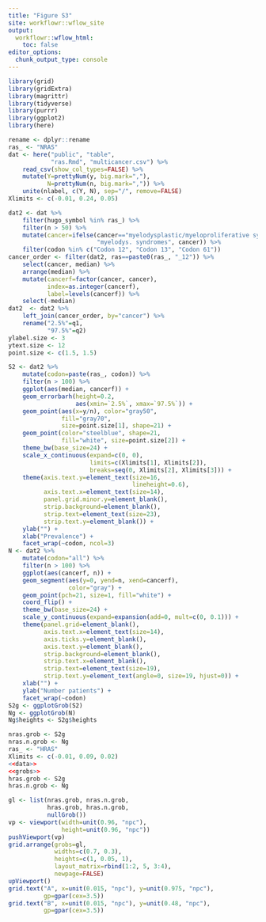 ```yaml
---
title: "Figure S3"
site: workflowr::wflow_site
output:
  workflowr::wflow_html:
    toc: false
editor_options:
  chunk_output_type: console
---
```


```r
library(grid)
library(gridExtra)
library(magrittr)
library(tidyverse)
library(purrr)
library(ggplot2)
library(here)
```

```r
rename <- dplyr::rename
ras_ <- "NRAS"
dat <- here("public", "table",
            "ras.Rmd", "multicancer.csv") %>%
    read_csv(show_col_types=FALSE) %>%
    mutate(Y=prettyNum(y, big.mark=","),
           N=prettyNum(n, big.mark=",")) %>%
    unite(nlabel, c(Y, N), sep="/", remove=FALSE)
Xlimits <- c(-0.01, 0.24, 0.05)
```

```r
dat2 <- dat %>%
    filter(hugo_symbol %in% ras_) %>%
    filter(n > 50) %>%
    mutate(cancer=ifelse(cancer=="myelodysplastic/myeloproliferative syndromes",
                         "myelodys. syndromes", cancer)) %>%
    filter(codon %in% c("Codon 12", "Codon 13", "Codon 61"))
cancer_order <- filter(dat2, ras==paste0(ras_, "_12")) %>%
    select(cancer, median) %>%
    arrange(median) %>%
    mutate(cancerf=factor(cancer, cancer),
           index=as.integer(cancerf),
           label=levels(cancerf)) %>%
    select(-median)
dat2  <- dat2 %>%
    left_join(cancer_order, by="cancer") %>%
    rename("2.5%"=q1,
           "97.5%"=q2)
ylabel.size <- 3
ytext.size <- 12
point.size <- c(1.5, 1.5)
```

```r
S2 <- dat2 %>%
    mutate(codon=paste(ras_, codon)) %>%
    filter(n > 100) %>%
    ggplot(aes(median, cancerf)) +
    geom_errorbarh(height=0.2,
                   aes(xmin=`2.5%`, xmax=`97.5%`)) +
    geom_point(aes(x=y/n), color="gray50",
               fill="gray70",
               size=point.size[1], shape=21) +
    geom_point(color="steelblue", shape=21,
               fill="white", size=point.size[2]) +
    theme_bw(base_size=24) +
    scale_x_continuous(expand=c(0, 0),
                       limits=c(Xlimits[1], Xlimits[2]),
                       breaks=seq(0, Xlimits[2], Xlimits[3])) +
    theme(axis.text.y=element_text(size=16,
                                   lineheight=0.6),
          axis.text.x=element_text(size=14),
          panel.grid.minor.y=element_blank(),
          strip.background=element_blank(),
          strip.text=element_text(size=23),
          strip.text.y=element_blank()) +
    ylab("") +
    xlab("Prevalence") +
    facet_wrap(~codon, ncol=3)
N <- dat2 %>%
    mutate(codon="all") %>%
    filter(n > 100) %>%
    ggplot(aes(cancerf, n)) +
    geom_segment(aes(y=0, yend=n, xend=cancerf),
                 color="gray") +
    geom_point(pch=21, size=1, fill="white") +
    coord_flip() +
    theme_bw(base_size=24) +
    scale_y_continuous(expand=expansion(add=0, mult=c(0, 0.1))) +
    theme(panel.grid=element_blank(),
          axis.text.x=element_text(size=14),
          axis.ticks.y=element_blank(),
          axis.text.y=element_blank(),
          strip.background=element_blank(),
          strip.text.x=element_blank(),
          strip.text=element_text(size=19),
          strip.text.y=element_text(angle=0, size=19, hjust=0)) +
    xlab("") +
    ylab("Number patients") +
    facet_wrap(~codon)
S2g <- ggplotGrob(S2)
Ng <- ggplotGrob(N)
Ng$heights <- S2g$heights
```

```r
nras.grob <- S2g
nras.n.grob <- Ng
ras_ <- "HRAS"
Xlimits <- c(-0.01, 0.09, 0.02)
<<data>>
<<grobs>>
hras.grob <- S2g
hras.n.grob <- Ng
```

```r
gl <- list(nras.grob, nras.n.grob,
           hras.grob, hras.n.grob,
           nullGrob())
vp <- viewport(width=unit(0.96, "npc"),
               height=unit(0.96, "npc"))
pushViewport(vp)
grid.arrange(grobs=gl,
             widths=c(0.7, 0.3),
             heights=c(1, 0.05, 1),
             layout_matrix=rbind(1:2, 5, 3:4),
             newpage=FALSE)
upViewport()
grid.text("A", x=unit(0.015, "npc"), y=unit(0.975, "npc"),
          gp=gpar(cex=3.5))
grid.text("B", x=unit(0.015, "npc"), y=unit(0.48, "npc"),
          gp=gpar(cex=3.5))
```
